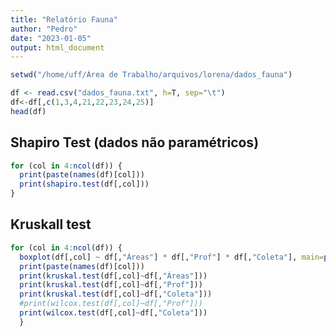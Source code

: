 ```yaml
---
title: "Relatório Fauna"
author: "Pedro"
date: "2023-01-05"
output: html_document
---
```


```r
setwd("/home/uff/Área de Trabalho/arquivos/lorena/dados_fauna")

df <- read.csv("dados_fauna.txt", h=T, sep="\t")
df<-df[,c(1,3,4,21,22,23,24,25)]
head(df)


```

## Shapiro Test (dados não paramétricos)
```r
for (col in 4:ncol(df)) {
  print(paste(names(df)[col]))
  print(shapiro.test(df[,col]))
}
```



## Kruskall test
```r
for (col in 4:ncol(df)) {
  boxplot(df[,col] ~ df[,"Áreas"] * df[,"Prof"] * df[,"Coleta"], main=paste(names(df)[col]), las=2, xlab="")
  print(paste(names(df)[col]))
  print(kruskal.test(df[,col]~df[,"Áreas"]))
  print(kruskal.test(df[,col]~df[,"Prof"]))
  print(kruskal.test(df[,col]~df[,"Coleta"]))
  #print(wilcox.test(df[,col]~df[,"Prof"]))
  print(wilcox.test(df[,col]~df[,"Coleta"]))
  }
```

